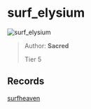 
# surf_elysium

![surf_elysium](https://raw.githubusercontent.com/Sayt123/SurfMapPics/Maps-and-bonuses/csgo/surf_elysium.jpg)

> Author: **Sacred**
>
> Tier 5

## Records

[surfheaven](https://surfheaven.eu/map/surf_elysium)
